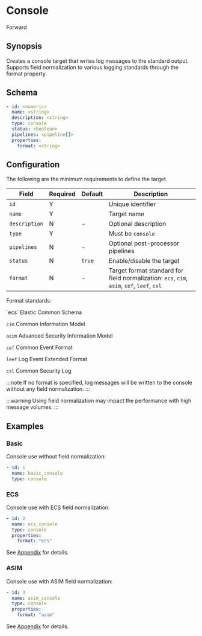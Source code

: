 # Console

<span class="theme-doc-version-badge badge badge--secondary">Forward</span>

## Synopsis

Creates a console target that writes log messages to the standard output. Supports field normalization to various logging standards through the format property.

## Schema

```yaml
- id: <numeric>
  name: <string>
  description: <string>
  type: console
  status: <boolean>
  pipelines: <pipeline[]>
  properties:
    format: <string>
```

## Configuration

The following are the minimum requirements to define the target.

|Field|Required|Default|Description|
|---|---|---|---|
|`id`|Y||Unique identifier|
|`name`|Y||Target name|
|`description`|N|-|Optional description|
|`type`|Y||Must be `console`|
|`pipelines`|N|-|Optional post-processor pipelines|
|`status`|N|`true`|Enable/disable the target|
|`format`|N|-|Target format standard for field normalization: `ecs`, `cim`, `asim`, `cef`, `leef`, `csl`|

Format standards:

<TermTable>
  <TermCol>`ecs`</TermCol>
  <DefCol>Elastic Common Schema</DefCol>

  <TermCol>`cim`</TermCol>
  <DefCol>Common Information Model</DefCol>

  <TermCol>`asim`</TermCol>
  <DefCol>Advanced Security Information Model</DefCol>

  <TermCol>`cef`</TermCol>
  <DefCol>Common Event Format</DefCol>

  <TermCol>`leef`</TermCol>
  <DefCol>Log Event Extended Format</DefCol>

  <TermCol>`csl`</TermCol>
  <DefCol>Common Security Log</DefCol>
</TermTable>

:::note
If no format is specified, log messages will be written to the console without any field normalization.
:::

:::warning
Using field normalization may impact the performance with high message volumes.
:::

## Examples

### Basic

Console use without field normalization:

```yaml
- id: 1
  name: basic_console
  type: console
```

### ECS

Console use with ECS field normalization:

```yaml
- id: 2
  name: ecs_console
  type: console
  properties:
    format: "ecs"
```

See [Appendix](/docs/appendix.mdx#ecs) for details.

### ASIM

Console use with ASIM field normalization:

```yaml
- id: 3
  name: asim_console
  type: console
  properties:
    format: "asim"
```

See [Appendix](/docs/appendix.mdx#asim) for details.